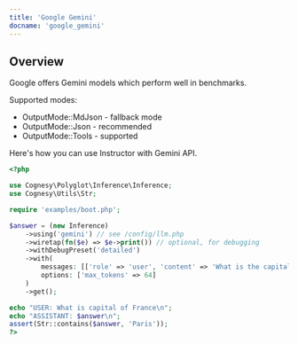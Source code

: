 ```yaml
---
title: 'Google Gemini'
docname: 'google_gemini'
---
```


## Overview

Google offers Gemini models which perform well in benchmarks.

Supported modes:
 - OutputMode::MdJson - fallback mode
 - OutputMode::Json - recommended
 - OutputMode::Tools - supported

Here's how you can use Instructor with Gemini API.

```php
<?php

use Cognesy\Polyglot\Inference\Inference;
use Cognesy\Utils\Str;

require 'examples/boot.php';

$answer = (new Inference)
    ->using('gemini') // see /config/llm.php
    ->wiretap(fn($e) => $e->print()) // optional, for debugging
    ->withDebugPreset('detailed')
    ->with(
        messages: [['role' => 'user', 'content' => 'What is the capital of France']],
        options: ['max_tokens' => 64]
    )
    ->get();

echo "USER: What is capital of France\n";
echo "ASSISTANT: $answer\n";
assert(Str::contains($answer, 'Paris'));
?>
```